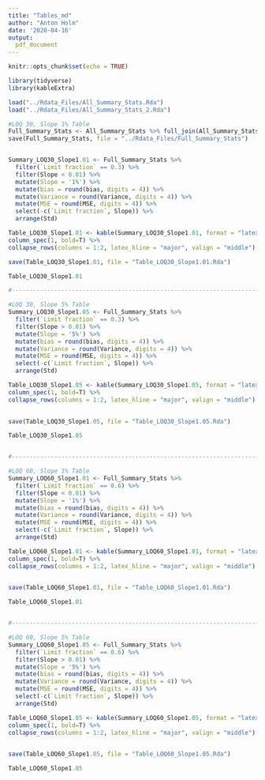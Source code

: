 ```yaml
---
title: "Tables_md"
author: "Anton Holm"
date: '2020-04-16'
output:
  pdf_document
---
```


```r
knitr::opts_chunk$set(echo = TRUE)

library(tidyverse)
library(kableExtra)
```

```r
load("../Rdata_Files/All_Summary_Stats.Rda")
load("../Rdata_Files/All_Summary_Stats_2.Rda")

#LOQ 30, Slope 1% Table
Full_Summary_Stats <- All_Summary_Stats %>% full_join(All_Summary_Stats_2)%>% mutate(`Random Effects` = replace(`Random Effects`, `Random Effects` == "HIGH", "High"))
save(Full_Summary_Stats, file = "../Rdata_Files/Full_Summary_Stats")


Summary_LOQ30_Slope1.01 <- Full_Summary_Stats %>% 
  filter(`Limit fraction` == 0.3) %>% 
  filter(Slope < 0.01) %>% 
  mutate(Slope = '1%') %>%
  mutate(bias = round(bias, digits = 4)) %>% 
  mutate(Variance = round(Variance, digits = 4)) %>% 
  mutate(MSE = round(MSE, digits = 4)) %>% 
  select(-c(`Limit fraction`, Slope)) %>% 
  arrange(Std)

Table_LOQ30_Slope1.01 <- kable(Summary_LOQ30_Slope1.01, format = "latex", booktabs = T, align = "l", caption = "Summary statistics of simulations at 30\\% censored data and a 1\\% yearly increase.") %>%
column_spec(1, bold=T) %>%
collapse_rows(columns = 1:2, latex_hline = "major", valign = "middle")

save(Table_LOQ30_Slope1.01, file = "Table_LOQ30_Slope1.01.Rda")

Table_LOQ30_Slope1.01

#----------------------------------------------------------------------

#LOQ 30, Slope 5% Table
Summary_LOQ30_Slope1.05 <- Full_Summary_Stats %>% 
  filter(`Limit fraction` == 0.3) %>% 
  filter(Slope > 0.01) %>% 
  mutate(Slope = '5%') %>%
  mutate(bias = round(bias, digits = 4)) %>% 
  mutate(Variance = round(Variance, digits = 4)) %>% 
  mutate(MSE = round(MSE, digits = 4)) %>% 
  select(-c(`Limit fraction`, Slope)) %>% 
  arrange(Std)

Table_LOQ30_Slope1.05 <- kable(Summary_LOQ30_Slope1.05, format = "latex", booktabs = T, align = "l", caption = "Summary statistics of simulations at 30\\% censored data and a 5\\% yearly increase.") %>%
column_spec(1, bold=T) %>%
collapse_rows(columns = 1:2, latex_hline = "major", valign = "middle")
              

save(Table_LOQ30_Slope1.05, file = "Table_LOQ30_Slope1.05.Rda")

Table_LOQ30_Slope1.05


#----------------------------------------------------------------------

#LOQ 60, Slope 1% Table
Summary_LOQ60_Slope1.01 <- Full_Summary_Stats %>% 
  filter(`Limit fraction` == 0.6) %>% 
  filter(Slope < 0.01) %>% 
  mutate(Slope = '1%') %>%
  mutate(bias = round(bias, digits = 4)) %>% 
  mutate(Variance = round(Variance, digits = 4)) %>% 
  mutate(MSE = round(MSE, digits = 4)) %>% 
  select(-c(`Limit fraction`, Slope)) %>% 
  arrange(Std)

Table_LOQ60_Slope1.01 <- kable(Summary_LOQ60_Slope1.01, format = "latex", booktabs = T, align = "l", caption = "Summary statistics of simulations at 60\\% censored data and a 1\\% yearly increase.") %>%
column_spec(1, bold=T) %>%
collapse_rows(columns = 1:2, latex_hline = "major", valign = "middle")
              

save(Table_LOQ60_Slope1.01, file = "Table_LOQ60_Slope1.01.Rda")

Table_LOQ60_Slope1.01


#----------------------------------------------------------------------

#LOQ 60, Slope 5% Table
Summary_LOQ60_Slope1.05 <- Full_Summary_Stats %>% 
  filter(`Limit fraction` == 0.6) %>% 
  filter(Slope > 0.01) %>% 
  mutate(Slope = '5%') %>%
  mutate(bias = round(bias, digits = 4)) %>% 
  mutate(Variance = round(Variance, digits = 4)) %>% 
  mutate(MSE = round(MSE, digits = 4)) %>% 
  select(-c(`Limit fraction`, Slope)) %>% 
  arrange(Std)

Table_LOQ60_Slope1.05 <- kable(Summary_LOQ60_Slope1.05, format = "latex", booktabs = T, align = "l", caption = "Summary statistics of simulations at 60\\% censored data and a 5\\% yearly increase.") %>%
column_spec(1, bold=T) %>%
collapse_rows(columns = 1:2, latex_hline = "major", valign = "middle")
              

save(Table_LOQ60_Slope1.05, file = "Table_LOQ60_Slope1.05.Rda")

Table_LOQ60_Slope1.05
```